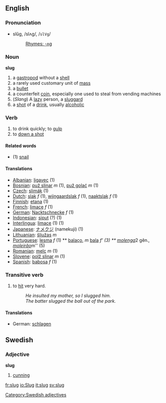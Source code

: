 ==English==
===Pronunciation===
*slŭg, /slʌɡ/, /<tt>slVg</tt>/
*:[[Rhymes:English:-ʌɡ|Rhymes: -ʌɡ]]

===Noun===
'''slug'''

# a [[gastropod]] without a [[shell]]
# a rarely used customary unit of [[mass]]
# a [[bullet]]
# a counterfeit [[coin]], especially one used to steal from vending machines
# (''Slang'') A [[lazy]] person, a [[sluggard]]
# a [[shot]] of a [[drink]], usually [[alcoholic]]

===Verb===

# to drink quickly; to [[gulp]]
# to [[down a shot]]


====Related words====
*(1) [[snail]]

====Translations====
*[[Albanian]]: [[ligavec]] (1)
*[[Bosnian]]: [[puž slinar]] ''m'' (1), [[puž golać]] ''m'' (1)
*[[Czech]]: [[slimák]] (1)
*[[Dutch]]: [[slak]] ''f'' (1), [[wijngaardslak]] ''f'' (1), [[naaktslak]] ''f'' (1)
*[[Finnish]]: [[etana]] (1)
*[[French]]: [[limace]] ''f'' (1)
*[[German]]: [[Nacktschnecke]] ''f'' (1)
*[[Indonesian]]: [[siput]] (?) (1)
*[[Interlingua]]: [[limace]] (1) (1)
*[[Japanese]]: [[ナメクジ]] (namekuji) (1)
*[[Lithuanian]]: [[šliužas]] ''m''
*[[Portuguese]]: [[lesma]]  ''f''  (1) ** [[balaço]], ''m''  [[bala]] ''f' (3) ** [[molenga]] ''2 gên.'', [[moleirão]] ''m'' (5)
*[[Romanian]]: [[melc]] ''m'' (1)
*[[Slovene]]: [[polž slinar]] ''m'' (1)
*[[Spanish]]: [[babosa]] ''f'' (1)

===Transitive verb===
# to [[hit]] very hard.
#: ''He insulted my mother, so I slugged him.''
#: ''The batter slugged the ball out of the park.''

====Translations====
*German: [[schlagen]]

==Swedish==
===Adjective===
'''slug'''

#[[cunning]]
[[Category:Swedish adjectives]]

[[fr:slug]]
[[io:Slug]]
[[it:slug]]
[[sv:slug]]